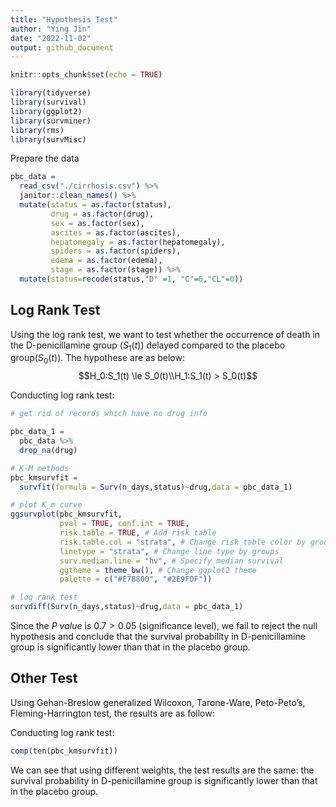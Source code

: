 ```yaml
---
title: "Hypothesis Test"
author: "Ying Jin"
date: "2022-11-02"
output: github_document
---
```


```r
knitr::opts_chunk$set(echo = TRUE)

library(tidyverse)
library(survival)
library(ggplot2)
library(survminer)
library(rms)
library(survMisc)
```

Prepare the data

```r
pbc_data = 
  read_csv("./cirrhosis.csv") %>% 
  janitor::clean_names() %>%
  mutate(status = as.factor(status),
         drug = as.factor(drug),
         sex = as.factor(sex),
         ascites = as.factor(ascites),
         hepatomegaly = as.factor(hepatomegaly),
         spiders = as.factor(spiders),
         edema = as.factor(edema),
         stage = as.factor(stage)) %>% 
  mutate(status=recode(status,"D" =1, "C"=0,"CL"=0))
```

## Log Rank Test

Using the log rank test, we want to test whether the occurrence of death in the D-penicillamine group ($S_1(t)$) delayed compared to the placebo group($S_0(t)$). The hypothese are as below:$$H_0:S_1(t) \le S_0(t)\\H_1:S_1(t) > S_0(t)$$

Conducting log rank test:

```r
# get rid of records which have no drug info

pbc_data_1 = 
  pbc_data %>% 
  drop_na(drug)

# K-M methods
pbc_kmsurvfit = 
  survfit(formula = Surv(n_days,status)~drug,data = pbc_data_1)

# plot K_m curve
ggsurvplot(pbc_kmsurvfit,
           pval = TRUE, conf.int = TRUE,
           risk.table = TRUE, # Add risk table
           risk.table.col = "strata", # Change risk table color by groups
           linetype = "strata", # Change line type by groups
           surv.median.line = "hv", # Specify median survival
           ggtheme = theme_bw(), # Change ggplot2 theme
           palette = c("#E7B800", "#2E9FDF"))

# log rank test
survdiff(Surv(n_days,status)~drug,data = pbc_data_1)
```

Since the $P\ value$ is $0.7 > 0.05$ (significance level), we fail to reject the null hypothesis and conclude that the survival probability in D-penicillamine group is significantly lower than that in the placebo group.

## Other Test

Using Gehan-Breslow generalized Wilcoxon, Tarone-Ware, Peto-Peto's, Fleming-Harrington test, the results are as follow:

Conducting log rank test:

```r
comp(ten(pbc_kmsurvfit))

```

We can see that using different weights, the test results are the same: the survival probability in D-penicillamine group is significantly lower than that in the placebo group.
